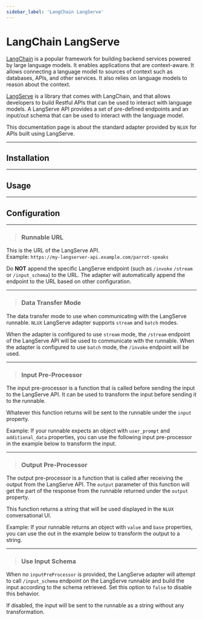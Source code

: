 ```yaml
---
sidebar_label: 'LangChain LangServe'
---
```












# LangChain LangServe

[LangChain](https://www.langchain.com/) is a popular framework for building backend services powered by large language
models. It enables applications that are context-aware. It allows connecting a language model to sources of context
such as databases, APIs, and other services. It also relies on language models to reason about the context.

[LangServe](https://www.langchain.com/langserve) is a library that comes with LangChain, and that allows developers to
build Restful APIs that can be used to interact with language models. A LangServe API provides a set of pre-defined
endpoints and an input/out schema that can be used to interact with the language model.

This documentation page is about the standard adapter provided by `NLUX` for APIs built using LangServe.

---

## Installation

<PlatformSelector reactJs={InstallationReactJs} javascript={InstallationJavaScript}/>

---

## Usage

<PlatformSelector reactJs={UsageReactJs} javascript={UsageJavaScript}/>

---

## Configuration

---

> ### Runnable URL

This is the URL of the LangServe API.<br />
Example: `https://my-langserver-api.example.com/parrot-speaks`

Do **NOT** append the specific LangServe endpoint (such as `/invoke` `/stream` or `/input_schema`) to the URL.
The adapter will automatically append the endpoint to the URL based on other configuration.

<PlatformSelector reactJs={ConfigUrlReactJs} javascript={ConfigUrlJavaScript}/>

---

> ### Data Transfer Mode

The data transfer mode to use when communicating with the LangServe runnable.
`NLUX` LangServe adapter supports `stream` and `batch` modes.

When the adapter is configured to use `stream` mode, the `/stream` endpoint of the LangServe API will be used to
communicate with the runnable. When the adapter is configured to use `batch` mode, the `/invoke` endpoint will be used.

<PlatformSelector reactJs={ConfigDataTransferModeReactJs} javascript={ConfigDataTransferModeJavaScript}/>

---

> ### Input Pre-Processor

The input pre-processor is a function that is called before sending the input to the LangServe API.
It can be used to transform the input before sending it to the runnable.

Whatever this function returns will be sent to the runnable under the `input` property.

Example: If your runnable expects an object with `user_prompt` and `additional_data` properties, you can use the
following input pre-processor in the example below to transform the input.

<PlatformSelector reactJs={ConfigInputPreProcessorReactJs} javascript={ConfigInputPreProcessorJavaScript}/>

---

> ### Output Pre-Processor

The output pre-processor is a function that is called after receiving the output from the LangServe API.
The `output` parameter of this function will get the part of the response from the runnable returned
under the `output` property.

This function returns a string that will be used displayed in the `NLUX` conversational UI.

Example: If your runnable returns an object with `value` and `base` properties, you can use the out in the
example below to transform the output to a string.

<PlatformSelector reactJs={ConfigOutputPreProcessorReactJs} javascript={ConfigOutputPreProcessorJavaScript}/>

---

> ### Use Input Schema

When no `inputPreProcessor` is provided, the LangServe adapter will attempt to call `/input_schema`
endpoint on the LangServe runnable and build the input according to the schema retrieved.
Set this option to `false` to disable this behavior.

If disabled, the input will be sent to the runnable as a string without any transformation.

<PlatformSelector reactJs={ConfigUseInputSchemaReactJs} javascript={ConfigUseInputSchemaJavaScript}/>
